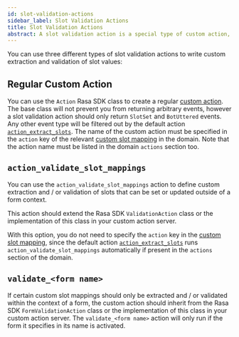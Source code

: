 ```yaml
---
id: slot-validation-actions
sidebar_label: Slot Validation Actions
title: Slot Validation Actions
abstract: A slot validation action is a special type of custom action, designed to handle custom extraction and/or validation of slot values. This can be used to validate slots with predefined mappings or extract slots with custom mappings.
---
```


You can use three different types of slot validation actions to write custom extraction and validation of slot values:

## Regular Custom Action

You can use the `Action` Rasa SDK class to create a regular [custom action](./custom-actions.mdx).
The base class will not prevent you from returning arbitrary events, however a slot validation action should only return
`SlotSet` and `BotUttered` events. Any other event type will be filtered out by the default action [`action_extract_slots`](./default-actions.mdx#action_extract_slots).
The name of the custom action must be specified in the `action` key of the relevant [custom slot mapping](./domain.mdx#custom-slot-mappings)
in the domain.
Note that the action name must be listed in the domain `actions` section too.

## `action_validate_slot_mappings`

You can use the `action_validate_slot_mappings` action to define custom extraction and / or validation of slots that
can be set or updated outside of a form context.

This action should extend the Rasa SDK `ValidationAction` class or the implementation of this class in your
custom action server.

With this option, you do not need to specify the `action` key in the [custom slot mapping](./domain.mdx#custom-slot-mappings),
since the default action [`action_extract_slots`](./default-actions.mdx#action_extract_slots) runs `action_validate_slot_mappings`
automatically if present in the `actions` section of the domain.

## `validate_<form name>`

If certain custom slot mappings should only be extracted and / or validated within the context of a form,
the custom action should inherit from the Rasa SDK `FormValidationAction` class or the implementation of this class
in your custom action server.
The `validate_<form name>` action will only run if the form it specifies in its name is activated.
